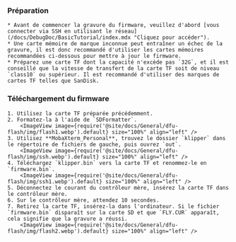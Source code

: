 ### Préparation

    * Avant de commencer la gravure du firmware, veuillez d'abord [vous connecter via SSH en utilisant le réseau](/docs/DebugDoc/BasicTutorial/index.mdx "Cliquez pour accéder").
    * Une carte mémoire de marque inconnue peut entraîner un échec de la gravure, il est donc recommandé d'utiliser les cartes mémoires recommandées ci-dessous pour mettre à jour le firmware.
    * Préparez une carte TF dont la capacité n'excède pas `32G`, et il est conseillé que la vitesse de transfert de la carte TF soit de niveau `class10` ou supérieur. Il est recommandé d'utiliser des marques de cartes TF telles que SanDisk.

### Téléchargement du firmware

    1. Utilisez la carte TF préparée précédemment.
    2. Formatez-la à l'aide de `SDFormatter`.
        <ImageView image={require('@site/docs/General/dfu-flash/img/flash1.webp').default} size="100%" align="left" />
    3. Utilisez **MobaXterm_Personal**, trouvez le dossier `klipper` dans le répertoire de fichiers de gauche, puis ouvrez `out`.
        <ImageView image={require('@site/docs/General/dfu-flash/img/ssh.webp').default} size="100%" align="left" />
    4. Téléchargez `klipper.bin` vers la carte TF et renommez-le en `firmware.bin`.
        <ImageView image={require('@site/docs/General/dfu-flash/img/ssh1.webp').default} size="100%" align="left" />
    5. Déconnectez le courant du contrôleur mère, insérez la carte TF dans le contrôleur mère.
    6. Sur le contrôleur mère, attendez 10 secondes.
    7. Retirez la carte TF, insérez-la dans l'ordinateur. Si le fichier `firmware.bin` disparaît sur la carte SD et que `FLY.CUR` apparaît, cela signifie que la gravure a réussi.
        <ImageView image={require('@site/docs/General/dfu-flash/img/flash2.webp').default} size="100%" align="left" />